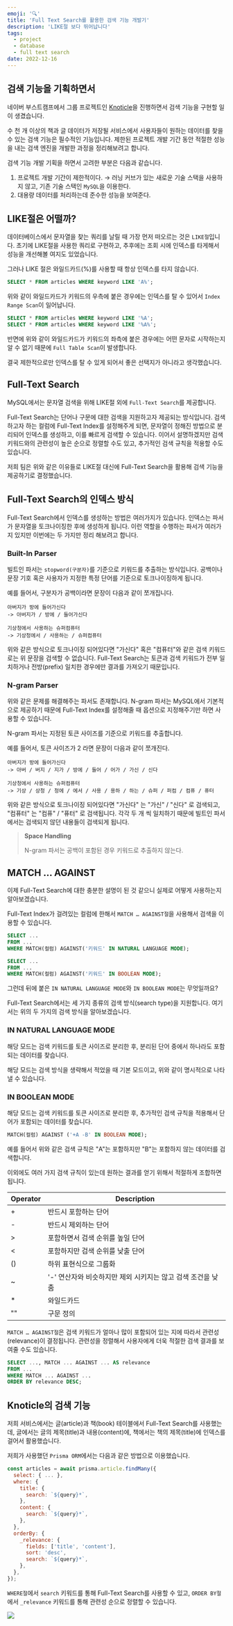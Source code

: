 ```yaml
---
emoji: '🔍'
title: 'Full Text Search를 활용한 검색 기능 개발기'
description: 'LIKE절 보다 뛰어납니다'
tags:
  - project
  - database
  - full text search
date: 2022-12-16
---
```


## 검색 기능을 기획하면서

네이버 부스트캠프에서 그룹 프로젝트인 [Knoticle](https://github.com/boostcampwm-2022/web01-knoticle)을 진행하면서 검색 기능을 구현할 일이 생겼습니다.

수 천 개 이상의 책과 글 데이터가 저장될 서비스에서 사용자들이 원하는 데이터를 찾을 수 있는 검색 기능은 필수적인 기능입니다. 제한된 프로젝트 개발 기간 동안 적절한 성능을 내는 검색 엔진을 개발한 과정을 정리해보려고 합니다.

검색 기능 개발 기획을 하면서 고려한 부분은 다음과 같습니다.

1. 프로젝트 개발 기간이 제한적이다. → 러닝 커브가 있는 새로운 기술 스택을 사용하지 않고, 기존 기술 스택인 `MySQL`을 이용한다.
2. 대용량 데이터를 처리하는데 준수한 성능을 보여준다.

## LIKE절은 어떨까?

데이터베이스에서 문자열을 찾는 쿼리를 날릴 때 가장 먼저 떠오르는 것은 `LIKE절`입니다. 초기에 LIKE절을 사용한 쿼리로 구현하고, 추후에는 조회 시에 인덱스를 타게해서 성능을 개선해볼 여지도 있었습니다.

그러나 LIKE 절은 와일드카드(%)를 사용할 때 항상 인덱스를 타지 않습니다.

```sql
SELECT * FROM articles WHERE keyword LIKE 'A%';
```

위와 같이 와일드카드가 키워드의 우측에 붙은 경우에는 인덱스를 탈 수 있어서 `Index Range Scan`이 일어납니다.

```sql
SELECT * FROM articles WHERE keyword LIKE '%A';
SELECT * FROM articles WHERE keyword LIKE '%A%';
```

반면에 위와 같이 와일드카드가 키워드의 좌측에 붙은 경우에는 어떤 문자로 시작하는지 알 수 없기 때문에 `Full Table Scan`이 발생합니다.

결국 제한적으로만 인덱스를 탈 수 있게 되어서 좋은 선택지가 아니라고 생각했습니다.

## Full-Text Search

MySQL에서는 문자열 검색을 위해 LIKE절 외에 `Full-Text Search`를 제공합니다.

Full-Text Search는 단어나 구문에 대한 검색을 지원하고자 제공되는 방식입니다. 검색하고자 하는 컬럼에 Full-Text Index를 설정해주게 되면, 문자열이 정해진 방법으로 분리되어 인덱스를 생성하고, 이를 빠르게 검색할 수 있습니다. 이어서 설명하겠지만 검색 키워드와의 관련성이 높은 순으로 정렬할 수도 있고, 추가적인 검색 규칙을 적용할 수도 있습니다.

저희 팀은 위와 같은 이유들로 LIKE절 대신에 Full-Text Search을 활용해 검색 기능을 제공하기로 결정했습니다.

## Full-Text Search의 인덱스 방식

Full-Text Search에서 인덱스를 생성하는 방법은 여러가지가 있습니다. 인덱스는 파서가 문자열을 토크나이징한 후에 생성하게 됩니다. 이런 역할을 수행하는 파서가 여러가지 있지만 이번에는 두 가지만 정리 해보려고 합니다.

### Built-In Parser

빌트인 파서는 `stopword(구분자)`를 기준으로 키워드를 추출하는 방식입니다. 공백이나 문장 기호 혹은 사용자가 지정한 특정 단어를 기준으로 토크나이징하게 됩니다.

예를 들어서, 구분자가 공백이라면 문장이 다음과 같이 쪼개집니다.

```
아버지가 방에 들어가신다
-> 아버지가 / 방에 / 들어가신다

기상청에서 사용하는 슈퍼컴퓨터
-> 기상청에서 / 사용하는 / 슈퍼컴퓨터
```

위와 같은 방식으로 토크나이징 되어있다면 "가신다" 혹은 "컴퓨터"와 같은 검색 키워드로는 위 문장을 검색할 수 없습니다. Full-Text Search는 토큰과 검색 키워드가 전부 일치하거나 전방(prefix) 일치한 경우에만 결과를 가져오기 때문입니다.

### N-gram Parser

위와 같은 문제를 해결해주는 파서도 존재합니다. N-gram 파서는 MySQL에서 기본적으로 제공하기 때문에 Full-Text Index를 설정해줄 때 옵션으로 지정해주기만 하면 사용할 수 있습니다.

N-gram 파서는 지정된 토큰 사이즈를 기준으로 키워드를 추출합니다.

예를 들어서, 토큰 사이즈가 2 라면 문장이 다음과 같이 쪼개진다.

```
아버지가 방에 들어가신다
-> 아버 / 버지 / 지가 / 방에 / 들어 / 어가 / 가신 / 신다

기상청에서 사용하는 슈퍼컴퓨터
-> 기상 / 상청 / 청에 / 에서 / 사용 / 용하 / 하는 / 슈퍼 / 퍼컴 / 컴퓨 / 퓨터
```

위와 같은 방식으로 토크나이징 되어있다면 "가신다" 는 "가신" / "신다" 로 검색되고, "컴퓨터" 는 "컴퓨" / "퓨터" 로 검색됩니다. 각각 두 개 씩 일치하기 때문에 빌트인 파서에서는 검색되지 않던 내용들이 검색되게 됩니다.

> **Space Handling**
>
> N-gram 파서는 공백이 포함된 경우 키워드로 추출하지 않는다.

## MATCH … AGAINST

이제 Full-Text Search에 대한 충분한 설명이 된 것 같으니 실제로 어떻게 사용하는지 알아보겠습니다.

Full-Text Index가 걸려있는 컬럼에 한해서 `MATCH … AGAINST절`을 사용해서 검색을 이용할 수 있습니다.

```sql
SELECT ...
FROM ...
WHERE MATCH(컬럼) AGAINST('키워드' IN NATURAL LANGUAGE MODE);

SELECT ...
FROM ...
WHERE MATCH(컬럼) AGAINST('키워드' IN BOOLEAN MODE);
```

그런데 뒤에 붙은 `IN NATURAL LANGUAGE MODE`와 `IN BOOLEAN MODE`는 무엇일까요?

Full-Text Search에서는 세 가지 종류의 검색 방식(search type)을 지원합니다. 여기서는 위의 두 가지의 검색 방식을 알아보겠습니다.

### IN NATURAL LANGUAGE MODE

해당 모드는 검색 키워드를 토큰 사이즈로 분리한 후, 분리된 단어 중에서 하나라도 포함되는 데이터를 찾습니다.

해당 모드는 검색 방식을 생략해서 적었을 때 기본 모드이고, 위와 같이 명시적으로 나타낼 수 있습니다.

### IN BOOLEAN MODE

해당 모드는 검색 키워드를 토큰 사이즈로 분리한 후, 추가적인 검색 규칙을 적용해서 단어가 포함되는 데이터를 찾습니다.

```sql
MATCH(컬럼) AGAINST ('+A -B' IN BOOLEAN MODE);
```

예를 들어서 위와 같은 검색 규칙은 "A"는 포함하지만 "B"는 포함하지 않는 데이터를 검색합니다.

이외에도 여러 가지 검색 규칙이 있는데 원하는 결과를 얻기 위해서 적절하게 조합하면 됩니다.

| Operator | Description                                                 |
| -------- | ----------------------------------------------------------- |
| +        | 반드시 포함하는 단어                                        |
| -        | 반드시 제외하는 단어                                        |
| >        | 포함하면서 검색 순위를 높일 단어                            |
| \<       | 포함하지만 검색 순위를 낮출 단어                            |
| ()       | 하위 표현식으로 그룹화                                      |
| ~        | '-' 연산자와 비슷하지만 제외 시키지는 않고 검색 조건을 낮춤 |
| \*       | 와일드카드                                                  |
| ""       | 구문 정의                                                   |

`MATCH … AGAINST절`은 검색 키워드가 얼마나 많이 포함되어 있는 지에 따라서 관련성(relevance)이 결정됩니다. 관련성을 정렬해서 사용자에게 더욱 적절한 검색 결과를 보여줄 수도 있습니다.

```sql
SELECT ..., MATCH ... AGAINST ... AS relevance
FROM ...
WHERE MATCH ... AGAINST ...
ORDER BY relevance DESC;
```

## Knoticle의 검색 기능

저희 서비스에서는 글(article)과 책(book) 테이블에서 Full-Text Search를 사용했는데, 글에서는 글의 제목(title)과 내용(content)에, 책에서는 책의 제목(title)에 인덱스를 걸어서 활용했습니다.

저희가 사용했던 `Prisma ORM`에서는 다음과 같은 방법으로 이용했습니다.

```js
const articles = await prisma.article.findMany({
  select: { ... },
  where: {
    title: {
      search: `${query}*`,
    },
    content: {
      search: `${query}*`,
    },
  },
  orderBy: {
    _relevance: {
      fields: ['title', 'content'],
      sort: 'desc',
      search: `${query}*`,
    },
  },
});
```

`WHERE절`에서 `search` 키워드를 통해 Full-Text Search를 사용할 수 있고, `ORDER BY절`에서 `_relevance` 키워드를 통해 관련성 순으로 정렬할 수 있습니다.

![](0.gif)
